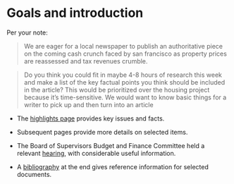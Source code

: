 # Goals and introduction {.unnumbered}

Per your note:

> We are eager for a local newspaper to publish an authoritative piece on the coming cash crunch faced by san francisco as property prices are reassessed and tax revenues crumble.

> Do you think you could fit in maybe 4-8 hours of research this week and make a list of the key factual points you think should be included in the article? This would be prioritized over the housing project because it's time-sensitive. We would want to know basic things for a writer to pick up and then turn into an article

-   The [highlights page](highlights.qmd) provides key issues and facts.

-   Subsequent pages provide more details on selected items.

-   The Board of Supervisors Budget and Finance Committee held a relevant [hearing](budget_finance_hearing.qmd), with considerable useful information.

-   A [bibliography](bibliography.qmd) at the end gives reference information for selected documents.
